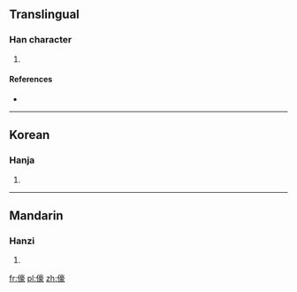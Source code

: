 ==Translingual==

===Han character===
{{Han char|rn=9|rad=人|as=14|sn=16|four=|canj=OYRO|ids=⿰亻豪}}

# {{defn|Han|sort=人14}}

====References====
* {{Han ref|kx=0121.040|dkj=01240|hdz=10231.120|uh=512B|ud=20779}}

----

==Korean==

===Hanja===
{{ko-hanja|hangeul=호|rv=ho|mr=ho}}

# {{defn|lang=ko|sort=人14}}

----

==Mandarin==

===Hanzi===
{{cmn-hanzi|pin=[[háo]] ([[hao2]])|wg=hao<sup>2</sup>}}

# {{defn|lang=cmn|sort=人14}}

[[fr:儫]]
[[pl:儫]]
[[zh:儫]]